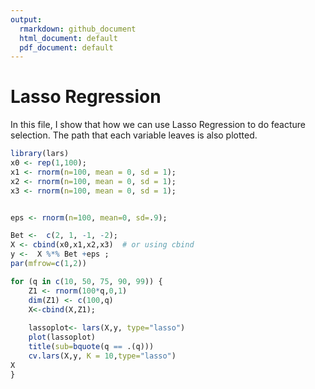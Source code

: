 ```yaml
---
output:
  rmarkdown: github_document
  html_document: default
  pdf_document: default
---
```


# Lasso Regression
In this file, I show that how we can use Lasso Regression to do feacture selection. The path that each variable leaves is also plotted.

```r
library(lars)
x0 <- rep(1,100);
x1 <- rnorm(n=100, mean = 0, sd = 1);
x2 <- rnorm(n=100, mean = 0, sd = 1);
x3 <- rnorm(n=100, mean = 0, sd = 1);


eps <- rnorm(n=100, mean=0, sd=.9);

Bet <-  c(2, 1, -1, -2);
X <- cbind(x0,x1,x2,x3)  # or using cbind
y <-  X %*% Bet +eps ;
par(mfrow=c(1,2))

for (q in c(10, 50, 75, 90, 99)) {
    Z1 <- rnorm(100*q,0,1)       
    dim(Z1) <- c(100,q) 
    X<-cbind(X,Z1);
    
    lassoplot<- lars(X,y, type="lasso")
    plot(lassoplot)
    title(sub=bquote(q == .(q)))
    cv.lars(X,y, K = 10,type="lasso")
X    
}

```




